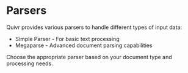 # Parsers

Quivr provides various parsers to handle different types of input data:

- Simple Parser - For basic text processing
- Megaparse - Advanced document parsing capabilities

Choose the appropriate parser based on your document type and processing needs.
